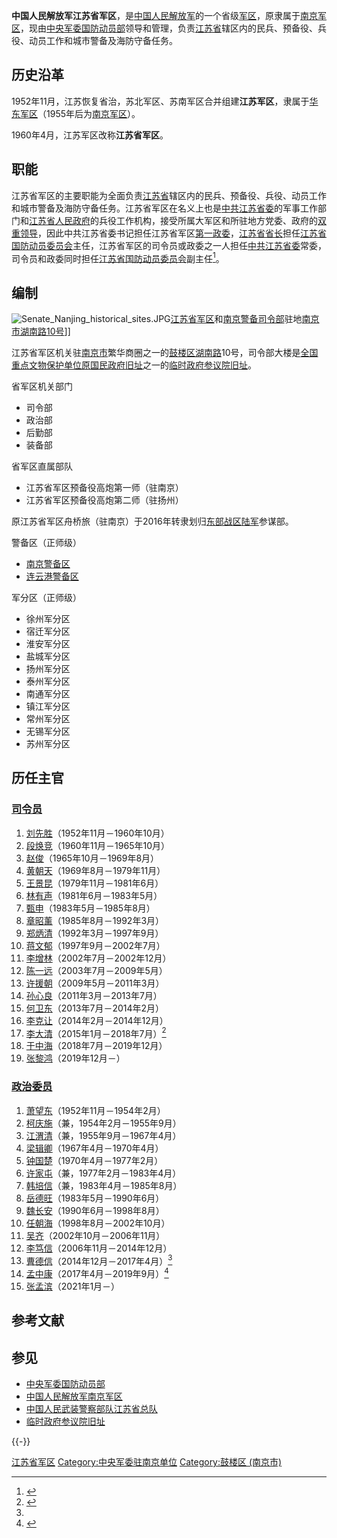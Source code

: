 {{Infobox Military Unit
|unit_name=中国人民解放军江苏省军区
|image=[[File:People's_Liberation_Army_Flag_of_the_People's_Republic_of_China.svg|120px]]
|caption=[[中国人民解放军军旗|中国人民解放军军旗]]
|dates=1952年至今 
|country={{PRC}}
|command_structure=[[中央军委国防动员部|中央军委国防动员部]]
|branch=
|type=省级军区
|role=
|allegiance={{CPC}}
|size=
|current_commander=[[张黎鸿|张黎鸿]][[少将|少将]]
|garrison=[[南京市|南京市]][[鼓楼区_(南京市)|鼓楼区]][[湖南路_(南京)|湖南路]]10号
|ceremonial_chief=[[张孟滨|张孟滨]]少将
|ceremonial_chief_label=[[政治委员|政治委员]]
|colors=
|march=
|mascot =
|battles=
|notable_commanders=
|anniversaries=
}}

'''中国人民解放军江苏省军区'''，是[[中国人民解放军|中国人民解放军]]的一个省级[[军区|军区]]，原隶属于[[中国人民解放军南京军区|南京军区]]，现由[[中央军委国防动员部|中央军委国防动员部]]领导和管理，负责[[江苏省|江苏省]]辖区内的民兵、预备役、兵役、动员工作和城市警备及海防守备任务。

==历史沿革==
1952年11月，江苏恢复省治，苏北军区、苏南军区合并组建'''江苏军区'''，隶属于[[中国人民解放军南京军区|华东军区]]（1955年后为[[中国人民解放军南京军区|南京军区]]）。

1960年4月，江苏军区改称'''江苏省军区'''。

==职能==
江苏省军区的主要职能为全面负责[[江苏省|江苏省]]辖区内的民兵、预备役、兵役、动员工作和城市警备及海防守备任务。江苏省军区在名义上也是[[中国共产党江苏省委员会|中共江苏省委]]的军事工作部门和[[江苏省人民政府|江苏省人民政府]]的兵役工作机构，接受所属大军区和所驻地方党委、政府的[[双重领导|双重领导]]，因此中共江苏省委书记担任江苏省军区[[第一政委|第一政委]]，[[江苏行政长官列表|江苏省省长]]担任[[江苏省国防动员委员会|江苏省国防动员委员会]]主任，江苏省军区的司令员或政委之一人担任[[中国共产党江苏省委员会|中共江苏省委]]常委，司令员和政委同时担任[[江苏省国防动员委员会|江苏省国防动员委员会]]副主任<ref>{{Cite web|url=http://www.gov.cn/gzdt/2011-12/07/content_2013803.htm|title=江苏省国防动员委员会第15次全体会议|accessdate=2013-09-01|date=2011-12-07|publisher=[[中国政府网|中国政府网]]|archive-date=2020-11-04|archive-url=https://web.archive.org/web/20201104164100/http://www.gov.cn/gzdt/2011-12/07/content_2013803.htm|dead-url=no}}</ref>。

==编制==
[[File:Senate_Nanjing_historical_sites.JPG|thumb]][[江苏省军区|江苏省军区]]和[[南京警备区|南京警备司令部]]驻地[[临时政府参议院旧址|南京市湖南路10号]]]]

江苏省军区机关驻[[南京市|南京市]]繁华商圈之一的[[鼓楼区_(南京市)|鼓楼区]][[湖南路_(南京)|湖南路]]10号，司令部大楼是[[全国重点文物保护单位|全国重点文物保护单位]][[原国民政府旧址|原国民政府旧址]]之一的[[临时政府参议院旧址|临时政府参议院旧址]]。

; 省军区机关部门
* 司令部 
* 政治部 
* 后勤部
* 装备部

; 省军区直属部队
* 江苏省军区预备役高炮第一师（驻南京）
* 江苏省军区预备役高炮第二师（驻扬州）

原江苏省军区舟桥旅（驻南京）于2016年转隶划归[[中国人民解放军东部战区|东部战区]][[中国人民解放军东部战区陆军|陆军]]参谋部。

; 警备区（正师级）
* [[南京警备区|南京警备区]]
* [[连云港警备区|连云港警备区]]

; 军分区（正师级）
* 徐州军分区
* 宿迁军分区
* 淮安军分区
* 盐城军分区
* 扬州军分区
* 泰州军分区
* 南通军分区
* 镇江军分区
* 常州军分区
* 无锡军分区
* 苏州军分区

== 历任主官 ==
{{col-begin}}
{{col-2}}
=== [[司令员|司令员]] ===
# [[刘先胜|刘先胜]]（1952年11月－1960年10月）
# [[段焕竞|段焕竞]]（1960年11月－1965年10月）
# [[赵俊_(少将)|赵俊]]（1965年10月－1969年8月）
# [[黄朝天|黄朝天]]（1969年8月－1979年11月）
# [[王景昆|王景昆]]（1979年11月－1981年6月）
# [[林有声|林有声]]（1981年6月－1983年5月）
# [[甄申|甄申]]（1983年5月－1985年8月）
# [[章昭薰|章昭薰]]（1985年8月－1992年3月）
# [[郑炳清|郑炳清]]（1992年3月－1997年9月）
# [[蒋文郁|蒋文郁]]（1997年9月－2002年7月）
# [[李增林_(1950年)|李增林]]（2002年7月－2002年12月）
# [[陈一远|陈一远]]（2003年7月－2009年5月）
# [[许援朝|许援朝]]（2009年5月－2011年3月）
# [[孙心良|孙心良]]（2011年3月－2013年7月）
# [[何卫东|何卫东]]（2013年7月－2014年2月）
# [[李克让_(少将)|李克让]]（2014年2月－2014年12月）
# [[李大清_(1958年)|李大清]]（2015年1月－2018年7月）<ref name="主官2015">{{Cite web|url=http://politics.people.com.cn/n/2015/0125/c1001-26445453.html|title=李大清任江苏省军区司令员 曹德信任政委|accessdate=2015-01-28|date=2015-01-25|publisher=人民网|archive-date=2020-11-04|archive-url=https://web.archive.org/web/20201104074745/http://politics.people.com.cn/n/2015/0125/c1001-26445453.html|dead-url=no}}</ref>
# [[于中海|于中海]]（2018年7月－2019年12月）
# [[张黎鸿|张黎鸿]]（2019年12月－）
{{col-2}}

=== [[政治委员|政治委员]] ===
# [[萧望东|萧望东]]（1952年11月－1954年2月）
# [[柯庆施|柯庆施]]（兼，1954年2月－1955年9月）
# [[江渭清|江渭清]]（兼，1955年9月－1967年4月）
# [[梁辑卿|梁辑卿]]（1967年4月－1970年4月）
# [[钟国楚|钟国楚]]（1970年4月－1977年2月）
# [[许家屯|许家屯]]（兼，1977年2月－1983年4月）
# [[韩培信|韩培信]]（兼，1983年4月－1985年8月）
# [[岳德旺|岳德旺]]（1983年5月－1990年6月）
# [[魏长安|魏长安]]（1990年6月－1998年8月）
# [[任朝海|任朝海]]（1998年8月－2002年10月）
# [[吴齐|吴齐]]（2002年10月－2006年11月）
# [[李笃信|李笃信]]（2006年11月－2014年12月）
# [[曹德信|曹德信]]（2014年12月－2017年4月）<ref name="主官2015" />
# [[孟中康|孟中康]]（2017年4月－2019年9月）<ref>{{Cite web|url=http://china.caixin.com/2017-05-15/101090583.html|title=孟中康少将履新江苏省军区政委|accessdate=2019-01-16|date=2017-05-15|publisher=财新网|archive-date=2020-11-04|archive-url=https://web.archive.org/web/20201104150616/http://china.caixin.com/2017-05-15/101090583.html|dead-url=no}}</ref>
# [[张孟滨|张孟滨]]（2021年1月－）
{{col-end}}

==参考文献==
{{Reflist}}

==参见==
{{Portal box|中华人民共和国|江苏|南京|军事}}
* [[中央军委国防动员部|中央军委国防动员部]]
* [[中国人民解放军南京军区|中国人民解放军南京军区]]
* [[中国人民武装警察部队江苏省总队|中国人民武装警察部队江苏省总队]]
* [[临时政府参议院旧址|临时政府参议院旧址]]

{{-}}
{{PLA Military Region}}

[[Category:江苏省军区|]]
[[Category:中央军委驻南京单位|Category:中央军委驻南京单位]]
[[Category:鼓楼区_(南京市)|Category:鼓楼区 (南京市)]]